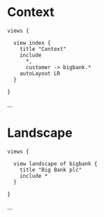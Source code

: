 
# Context

```
views {

  view index {
    title "Context"
    include
      *,
      customer -> bigbank.*
    autoLayout LR
  }

}
```

...

<LikeC4View viewId="index"/>

# Landscape

```
views {

  view landscape of bigbank {
    title "Big Bank plc"
    include *
  }

}
```

...

<LikeC4View viewId="landscape"/>

